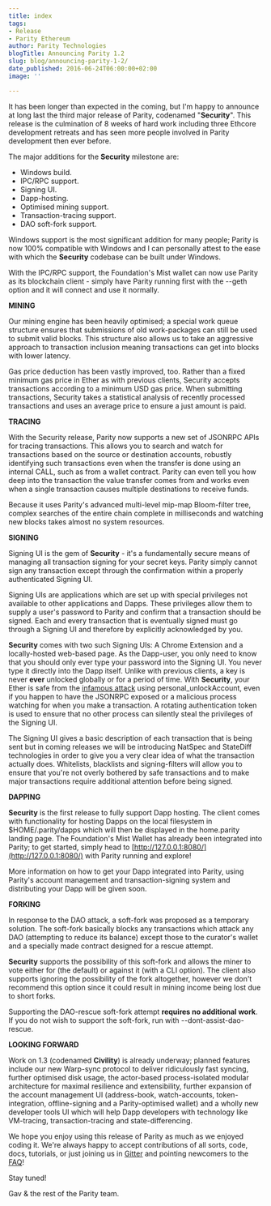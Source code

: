 ```yaml
---
title: index
tags:
- Release
- Parity Ethereum
author: Parity Technologies
blogTitle: Announcing Parity 1.2
slug: blog/announcing-parity-1-2/
date_published: 2016-06-24T06:00:00+02:00
image: ''

---
```

It has been longer than expected in the coming, but I'm happy to announce at long last the third major release of Parity, codenamed "**Security**". This release is the culmination of 8 weeks of hard work including three Ethcore development retreats and has seen more people involved in Parity development then ever before.

The major additions for the **Security** milestone are:

* Windows build.
* IPC/RPC support.
* Signing UI.
* Dapp-hosting.
* Optimised mining support.
* Transaction-tracing support.
* DAO soft-fork support.

Windows support is the most significant addition for many people; Parity is now 100% compatible with Windows and I can personally attest to the ease with which the **Security** codebase can be built under Windows.

With the IPC/RPC support, the Foundation's Mist wallet can now use Parity as its blockchain client - simply have Parity running first with the --geth option and it will connect and use it normally.

**MINING**

Our mining engine has been heavily optimised; a special work queue structure ensures that submissions of old work-packages can still be used to submit valid blocks. This structure also allows us to take an aggressive approach to transaction inclusion meaning transactions can get into blocks with lower latency.

Gas price deduction has been vastly improved, too. Rather than a fixed minimum gas price in Ether as with previous clients, Security accepts transactions according to a minimum USD gas price. When submitting transactions, Security takes a statistical analysis of recently processed transactions and uses an average price to ensure a just amount is paid.

**TRACING**

With the Security release, Parity now supports a new set of JSONRPC APIs for tracing transactions. This allows you to search and watch for transactions based on the source or destination accounts, robustly identifying such transactions even when the transfer is done using an internal CALL, such as from a wallet contract. Parity can even tell you how deep into the transaction the value transfer comes from and works even when a single transaction causes multiple destinations to receive funds.

Because it uses Parity's advanced multi-level mip-map Bloom-filter tree, complex searches of the entire chain complete in milliseconds and watching new blocks takes almost no system resources.

**SIGNING**

Signing UI is the gem of **Security** - it's a fundamentally secure means of managing all transaction signing for your secret keys. Parity simply cannot sign any transaction except through the confirmation within a properly authenticated Signing UI.

Signing UIs are applications which are set up with special privileges not available to other applications and Dapps. These privileges allow them to supply a user's password to Parity and confirm that a transaction should be signed. Each and every transaction that is eventually signed must go through a Signing UI and therefore by explicitly acknowledged by you.

**Security** comes with two such Signing UIs: A Chrome Extension and a locally-hosted web-based page. As the Dapp-user, you only need to know that you should only ever type your password into the Signing UI. You never type it directly into the Dapp itself. Unlike with previous clients, a key is never **ever** unlocked globally or for a period of time. With **Security**, your Ether is safe from the [infamous attack](https://paritytech.io/blog/parity-stepping-up-the-security-model-1-a-modular-approach-to-transaction-signing/) using personal_unlockAccount, even if you happen to have the JSONRPC exposed or a malicious process watching for when you make a transaction. A rotating authentication token is used to ensure that no other process can silently steal the privileges of the Signing UI.

The Signing UI gives a basic description of each transaction that is being sent but in coming releases we will be introducing NatSpec and StateDiff technologies in order to give you a very clear idea of what the transaction actually does. Whitelists, blacklists and signing-filters will allow you to ensure that you're not overly bothered by safe transactions and to make major transactions require additional attention before being signed.

**DAPPING**

**Security** is the first release to fully support Dapp hosting. The client comes with functionality for hosting Dapps on the local filesystem in $HOME/.parity/dapps which will then be displayed in the home.parity landing page. The Foundation's Mist Wallet has already been integrated into Parity; to get started, simply head to [http://127.0.0.1:8080/](http://127.0.0.1:8080/) with Parity running and explore!

More information on how to get your Dapp integrated into Parity, using Parity's account management and transaction-signing system and distributing your Dapp will be given soon.

**FORKING**

In response to the DAO attack, a soft-fork was proposed as a temporary solution. The soft-fork basically blocks any transactions which attack any DAO (attempting to reduce its balance) except those to the curator's wallet and a specially made contract designed for a rescue attempt.

**Security** supports the possibility of this soft-fork and allows the miner to vote either for (the default) or against it (with a CLI option). The client also supports ignoring the possibility of the fork altogether, however we don't recommend this option since it could result in mining income being lost due to short forks.

Supporting the DAO-rescue soft-fork attempt **requires no additional work**. If you do not wish to support the soft-fork, run with --dont-assist-dao-rescue.

**LOOKING FORWARD**

Work on 1.3 (codenamed **Civility**) is already underway; planned features include our new Warp-sync protocol to deliver ridiculously fast syncing, further optimised disk usage, the actor-based process-isolated modular architecture for maximal resilience and extensibility, further expansion of the account management UI (address-book, watch-accounts, token-integration, offline-signing and a Parity-optimised wallet) and a wholly new developer tools UI which will help Dapp developers with technology like VM-tracing, transaction-tracing and state-differencing.

We hope you enjoy using this release of Parity as much as we enjoyed coding it. We're always happy to accept contributions of all sorts, code, docs, tutorials, or just joining us in [Gitter](https://gitter.im/paritytech/parity) and pointing newcomers to the [FAQ](https://github.com/paritytech/parity)!

Stay tuned!

Gav & the rest of the Parity team.